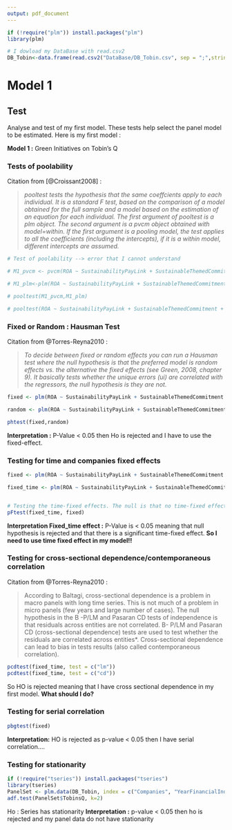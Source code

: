 ```yaml
---
output: pdf_document
---
```

```r
if (!require("plm")) install.packages("plm")
library(plm)

# I dowload my DataBase with read.csv2
DB_Tobin<-data.frame(read.csv2("DataBase/DB_Tobin.csv", sep = ";",stringsAsFactors=FALSE, header = TRUE ))
```


# Model 1

## Test

Analyse and test of my first model. These tests help select the panel model to be estimated. Here is my first model :

**Model 1 :** Green Initiatives on Tobin's Q

\begin{equation}
TobinsQ_{it+1}=\beta_{0} + \beta_{1} (SP_{it}) + \beta_{2} (ST_{it}) + \beta_{3} (AS_{it}) + \beta_{9} (C_{it}) + \varepsilon_{it}
\label{M1}
\end{equation}

### Tests of poolability

Citation from [@Croissant2008] :

> *pooltest tests the hypothesis that the same coeffcients apply to each individual. It is a standard F test, based on the comparison of a model obtained for the full sample and a model based on the estimation of an equation for each individual. The first argument of pooltest is a plm object. The second argument is a pvcm object obtained with model=within. If the first argument is a pooling model, the test applies to all the coefficients (including the intercepts), if it is a within model, different intercepts are assumed.*

```r
# Test of poolability --> error that I cannot understand

# M1_pvcm <- pvcm(ROA ~ SustainabilityPayLink + SustainableThemedCommitment + AuditScore + DebtRatio^2 + NetMargin + log(Asset), data=DB_Tobin, index=c("Companies", "YearFinancialIndicator"), model="within")

# M1_plm<-plm(ROA ~ SustainabilityPayLink + SustainableThemedCommitment + AuditScore + DebtRatio^2 + NetMargin + log(Asset), data=DB_Tobin, model="within")

# pooltest(M1_pvcm,M1_plm)

# pooltest(ROA ~ SustainabilityPayLink + SustainableThemedCommitment + AuditScore + DebtRatio^2 + NetMargin + log(Asset), data = DB_Tobin, index=c("Companies", "YearFinancialIndicator"), model = "within")
```

### Fixed or Random : Hausman Test 

Citation from @Torres-Reyna2010 :

> *To decide between fixed or random effects you can run a Hausman test where the null hypothesis is that the preferred model is random effects vs. the alternative the fixed effects (see Green, 2008, chapter 9).  It basically tests whether the unique errors (ui) are correlated with the regressors, the null hypothesis is they are not.*


```r
fixed <- plm(ROA ~ SustainabilityPayLink + SustainableThemedCommitment + AuditScore + DebtRatio^2 + NetMargin + log(Asset), data = DB_Tobin, index=c("Companies", "YearFinancialIndicator"), model = "within")

random <- plm(ROA ~ SustainabilityPayLink + SustainableThemedCommitment + AuditScore + DebtRatio^2 + NetMargin + log(Asset), data = DB_Tobin, index=c("Companies", "YearFinancialIndicator"), model = "random")

phtest(fixed,random)
```

**Interpretation :** P-Value < 0.05 then Ho is rejected and I have to use the fixed-effect.


### Testing for time and companies fixed effects

```r
fixed <- plm(ROA ~ SustainabilityPayLink + SustainableThemedCommitment + AuditScore + DebtRatio^2 + NetMargin + log(Asset), data = DB_Tobin, index=c("Companies", "YearFinancialIndicator"), model = "within")

fixed_time <- plm(ROA ~ SustainabilityPayLink + SustainableThemedCommitment + AuditScore + DebtRatio^2 + NetMargin + log(Asset) + factor(YearFinancialIndicator), data = DB_Tobin, index=c("Companies", "YearFinancialIndicator"), model = "within")


# Testing the time-fixed effects. The null is that no time-fixed effects needed
pFtest(fixed_time, fixed)


```
**Interpretation Fixed_time effect :** P-Value is < 0.05 meaning that null hypothesis is rejected and that there is a significant time-fixed effect. **So I need to use time fixed effect in my model!!**


### Testing for cross-sectional dependence/contemporaneous correlation


Citation from @Torres-Reyna2010 :

> According to Baltagi, cross-sectional dependence is a problem in macro panels with long time series. This is not much of a problem in micro panels (few years and large number of cases). The null hypothesis in the B -P/LM and Pasaran CD tests of independence is that residuals across entities are not correlated. B-  P/LM and Pasaran CD (cross-sectional dependence) tests are used to test whether the residuals are correlated across entities*. Cross-sectional dependence can lead to bias in tests results (also called contemporaneous correlation). 


```r
pcdtest(fixed_time, test = c("lm"))
pcdtest(fixed_time, test = c("cd"))
```
So HO is rejected meaning that I have cross sectional dependence in my first model. **What should I do?**


### Testing for serial correlation

```r
pbgtest(fixed)
```

**Interpretation:** HO is rejected as p-value < 0.05 then I have serial correlation....

### Testing for stationarity

```r
if (!require("tseries")) install.packages("tseries")
library(tseries)
PanelSet <- plm.data(DB_Tobin, index = c("Companies", "YearFinancialIndicator"))
adf.test(PanelSet$TobinsQ, k=2)
```
Ho : Series has stationarity
**Interpretation :** p-value < 0.05 then ho is rejected and my panel data do not have stationarity
